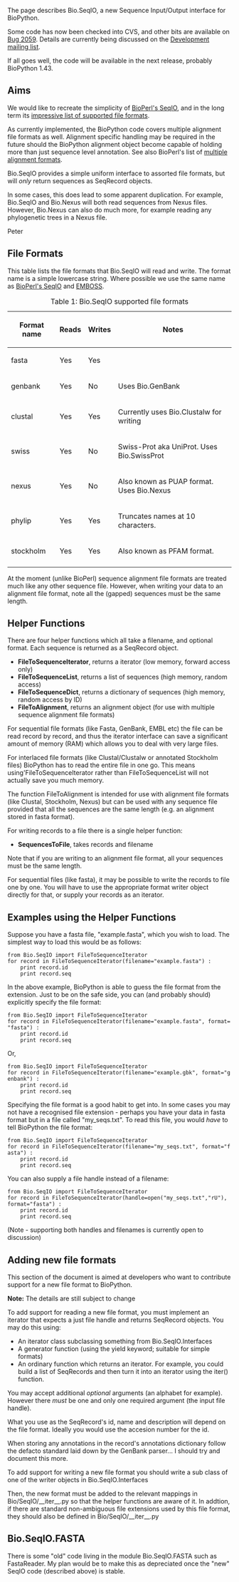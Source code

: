 The page describes Bio.SeqIO, a new Sequence Input/Output interface for BioPython.

Some code has now been checked into CVS, and other bits are available on [http://bugzilla.open-bio.org/show_bug.cgi?id=2059 Bug 2059].  Details are currently being discussed on the [http://biopython.org/wiki/Mailing_lists Development mailing list].

If all goes well, the code will be available in the next release, probably BioPython 1.43.

== Aims ==

We would like to recreate the simplicity of [http://www.bioperl.org/wiki/HOWTO:SeqIO BioPerl's SeqIO], and in the long term its [http://www.bioperl.org/wiki/Sequence_formats impressive list of supported file formats].

As currently implemented, the BioPython code covers multiple alignment file formats as well.  Alignment specific handling may be required in the future should the BioPython alignment object become capable of holding more than just sequence level annotation.  See also BioPerl's list of [http://www.bioperl.org/wiki/Multiple_alignment_formats multiple alignment formats].

Bio.SeqIO provides a simple uniform interface to assorted file formats, but will ''only'' return sequences as SeqRecord objects.  

In some cases, this does lead to some apparent duplication.  For example, Bio.SeqIO and Bio.Nexus will both read sequences from Nexus files.  However, Bio.Nexus can also do much more, for example reading any phylogenetic trees in a Nexus file.

Peter

== File Formats ==

This table lists the file formats that Bio.SeqIO will read and write.  The format name is a simple lowercase string. Where possible we use the same name as [http://www.bioperl.org/wiki/HOWTO:SeqIO#Formats BioPerl's SeqIO] and [http://emboss.sourceforge.net/docs/themes/SequenceFormats.html EMBOSS].

{| border="1" cellpadding="4" cellspacing="0"
|+ Table 1: Bio.SeqIO supported file formats
|-
! Format name
! Reads
! Writes
! Notes
|-
| fasta   
| Yes
| Yes
|
|-  
| genbank 
| Yes
| No
| Uses Bio.GenBank
|-
| clustal
| Yes
| Yes
| Currently uses Bio.Clustalw for writing
|-
| swiss
| Yes
| No
| Swiss-Prot aka UniProt. Uses Bio.SwissProt
|-
| nexus
| Yes
| No
| Also known as PUAP format.  Uses Bio.Nexus
|-
| phylip
| Yes
| Yes
| Truncates names at 10 characters.
|-
| stockholm
| Yes
| Yes
| Also known as PFAM format.
|-
|}

At the moment (unlike BioPerl) sequence alignment file formats are treated much like any other sequence file. However, when writing your data to an alignment file format, note all the (gapped) sequences must be the same length.

== Helper Functions ==

There are four helper functions which all take a filename, and optional format.  Each sequence is returned as a SeqRecord object.

* '''FileToSequenceIterator''', returns a iterator (low memory, forward access only)
* '''FileToSequenceList''', returns a list of sequences (high memory, random access)
* '''FileToSequenceDict''', returns a dictionary of sequences (high memory, random access by ID)
* '''FileToAlignment''', returns an alignment object (for use with multiple sequence alignment file formats)

For sequential file formats (like Fasta, GenBank, EMBL etc) the file can be read record by record, and thus the iterator interface can save a significant amount of memory (RAM) which allows you to deal with very large files.

For interlaced file formats (like Clustal/Clustalw or annotated Stockholm files) BioPython has to read the entire file in one go.  This means using'FileToSequenceIterator rather than FileToSequenceList will not actually save you much memory.

The function FileToAlignment is intended for use with alignment file formats (like Clustal, Stockholm, Nexus) but can be used with any sequence file provided that all the sequences are the same length (e.g. an alignment stored in fasta format).

For writing records to a file there is a single helper function:

* '''SequencesToFile''', takes records and filename

Note that if you are writing to an alignment file format, all your sequences must be the same length.

For sequential files (like fasta), it may be possible to write the records to file one by one.  You will have to use the appropriate format writer object directly for that, or supply your records as an iterator.

== Examples using the Helper Functions ==

Suppose you have a fasta file, "example.fasta", which you wish to load.  The simplest way to load this would be as follows:

 from Bio.SeqIO import FileToSequenceIterator
 for record in FileToSequenceIterator(filename="example.fasta") :
     print record.id
     print record.seq

In the above example, BioPython is able to guess the file format from the extension.  Just to be on the safe side, you can (and probably should) explicitly specify the file format:

 from Bio.SeqIO import FileToSequenceIterator
 for record in FileToSequenceIterator(filename="example.fasta", format="fasta") :
     print record.id
     print record.seq

Or,

 from Bio.SeqIO import FileToSequenceIterator
 for record in FileToSequenceIterator(filename="example.gbk", format="genbank") :
     print record.id
     print record.seq

Specifying the file format is a good habit to get into.  In some cases you may not have a recognised file extension - perhaps you have your data in fasta format but in a file called "my_seqs.txt".  To read this file, you would ''have'' to tell BioPython the file format:

 from Bio.SeqIO import FileToSequenceIterator
 for record in FileToSequenceIterator(filename="my_seqs.txt", format="fasta") :
     print record.id
     print record.seq

You can also supply a file handle instead of a filename:

 from Bio.SeqIO import FileToSequenceIterator
 for record in FileToSequenceIterator(handle=open("my_seqs.txt","rU"), format="fasta") :
     print record.id
     print record.seq

(Note - supporting both handles and filenames is currently open to discussion)

== Adding new file formats ==

This section of the document is aimed at developers who want to contribute support for a new file format to BioPython.

'''Note:''' The details are still subject to change

To add support for reading a new file format, you must implement an iterator that expects a just file handle and returns SeqRecord objects.  You may do this using:

* An iterator class subclassing something from Bio.SeqIO.Interfaces
* A generator function (using the yield keyword; suitable for simple formats)
* An ordinary function which returns an iterator.  For example, you could build a list of SeqRecords and then turn it into an iterator using the iter() function.

You may accept additional ''optional'' arguments (an alphabet for example).  However there ''must'' be one and only one required argument (the input file handle).

What you use as the SeqRecord's id, name and description will depend on the file format.  Ideally you would use the accesion number for the id.

When storing any annotations in the record's annotations dictionary follow the defacto standard laid down by the GenBank parser... I should try and document this more.

To add support for writing a new file format you should write a sub class of one of the writer objects in Bio.SeqIO.Interfaces

Then, the new format must be added to the relevant mappings in Bio/SeqIO/__iter__.py so that the helper functions are aware of it.  In addtion, if there are standard non-ambiguous file extensions used by this file format, they should also be defined in Bio/SeqIO/__iter__.py

== Bio.SeqIO.FASTA ==

There is some "old" code living in the module Bio.SeqIO.FASTA such as FastaReader.  My plan would be to make this as depreciated once the "new" SeqIO code (described above) is stable.